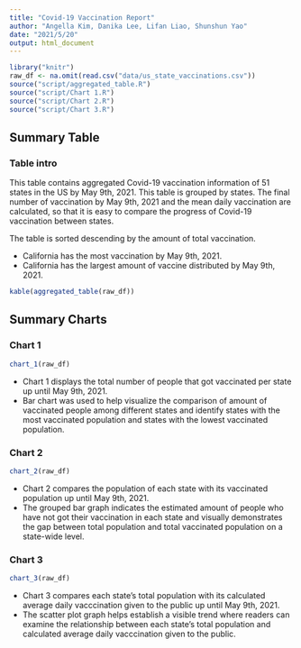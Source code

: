 ```yaml
---
title: "Covid-19 Vaccination Report"
author: "Angella Kim, Danika Lee, Lifan Liao, Shunshun Yao"
date: "2021/5/20"
output: html_document
---
```


```r
library("knitr")
raw_df <- na.omit(read.csv("data/us_state_vaccinations.csv"))
source("script/aggregated_table.R")
source("script/Chart 1.R")
source("script/Chart 2.R")
source("script/Chart 3.R")
```


## Summary Table

### Table intro

This table contains aggregated Covid-19 vaccination information of 51 states in the US by May 9th, 2021. This table is grouped by states. The final number of vaccination by May 9th, 2021 and the mean daily vaccination are calculated, so that it is easy to compare the progress of Covid-19 vaccination between states. 

The table is sorted descending by the amount of total vaccination.

- California has the most vaccination by May 9th, 2021.
- California has the largest amount of vaccine distributed by May 9th, 2021.


```r
kable(aggregated_table(raw_df))
```


## Summary Charts

### Chart 1


```r
chart_1(raw_df)
```
- Chart 1 displays the total number of people that got vaccinated per state up until May 9th, 2021. 
- Bar chart was used to help visualize the comparison of amount of vaccinated people among different states and identify states with the most vaccinated population and states with the lowest vaccinated population.

### Chart 2

```r
chart_2(raw_df)
```

- Chart 2 compares the population of each state with its vaccinated population up until May 9th, 2021. 
- The grouped bar graph indicates the estimated amount of people who have not got their vaccination in each state and visually demonstrates the gap between total population and total vaccinated population on a state-wide level.

### Chart 3

```r
chart_3(raw_df)
```

- Chart 3 compares each state's total population with its calculated average daily vacccination given to the public up until May 9th, 2021.
- The scatter plot graph helps establish a visible trend where readers can examine the relationship between each state's total population and calculated average daily vacccination given to the public.